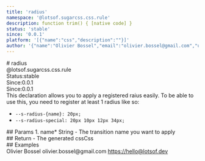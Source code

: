 ```yaml
---
title: 'radius'
namespace: '@lotsof.sugarcss.css.rule'
description: function trim() { [native code] }
status: 'stable'
since: '0.0.1'
platform: '[{"name":"css","description":""}]'
author: '{"name":"Olivier Bossel","email":"olivier.bossel@gmail.com","url":"https://hello@lotsof.dev"}'
---
```

<div class="docmap-mdx">
# radius
<div class="_namespace">@lotsof.sugarcss.css.rule</div>
<div class="_metas">
<div class="_status"><span class="_status-label">Status:</span><span class="_status-value -stable">stable</span></div>
<div class="_since"><span class="_since-label">Since:</span><span class="_since-value">0.0.1</span></div>
<div class="_since"><span class="_since-label">Since:</span><span class="_since-value">0.0.1</span></div>
</div>
<div class="_description">
This declaration allows you to apply a registered raius easily.
To be able to use this, you need to register at least 1 radius like so:

- `--s-radius-{name}: 20px;`
- `--s-radius-special: 20px 10px 12px 34px;`
</div>
<div class="_params">
## Params
1. <span class="_name">name<span class="_required">*</span></span><span class="_default"></span> <span class="_type">String</span>
   - The transition name you want to apply
</div>
<div class="_return">
## Return
- <span class="_description">The generated css</span><span class="_default"></span><span class="_type">Css</span>
</div>
<div class="_examples">
## Examples
</div>
<div class="_author">
<span class="_name">Olivier Bossel</span>
<span class="_email">olivier.bossel@gmail.com</span>
<a href="https://hello@lotsof.dev" target="_blank" class="_url">https://hello@lotsof.dev</a>
</div>
</div>